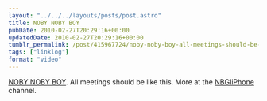 ```yaml
---
layout: "../../../layouts/posts/post.astro"
title: NOBY NOBY BOY
pubDate: 2010-02-27T20:29:16+00:00
updatedDate: 2010-02-27T20:29:16+00:00
tumblr_permalink: /post/415967724/noby-noby-boy-all-meetings-should-be-like-this
tags: ["linklog"]
format: "video"
---
```



<YouTube id="https://www.youtube.com/watch?v=Q1SS-GqSv7g" />

[NOBY NOBY BOY][1]. All meetings should be like this. More at the [NBGIiPhone][2] channel.

[1]: https://www.youtube.com/watch?v=Q1SS-GqSv7g
[2]: http://www.youtube.com/user/NBGIiPhone

